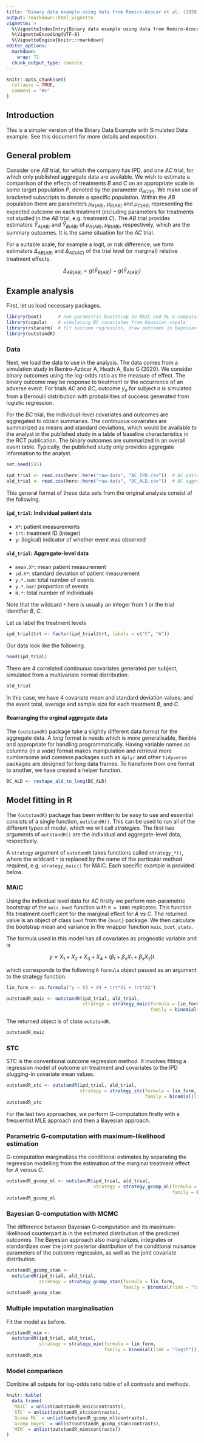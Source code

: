 ```yaml
---
title: "Binary data example using data from Remiro-Azocar et al. (2020)"
output: rmarkdown::html_vignette
vignette: >
  %\VignetteIndexEntry{Binary data example using data from Remiro-Azocar et al. (2020)}
  %\VignetteEncoding{UTF-8}
  %\VignetteEngine{knitr::rmarkdown}
editor_options: 
  markdown: 
    wrap: 72
  chunk_output_type: console
---
```


```r
knitr::opts_chunk$set(
  collapse = TRUE,
  comment = "#>"
)
```


## Introduction

This is a simpler version of the Binary Data Example with Simulated Data example. See this document for more details and exposition.

## General problem

Consider one *AB* trial, for which the company has IPD, and one *AC*
trial, for which only published aggregate data are available. We wish to
estimate a comparison of the effects of treatments *B* and *C* on an
appropriate scale in some target population *P*, denoted by the
parameter $d_{BC(P)}$. We make use of bracketed subscripts to denote a
specific population. Within the *AB* population there are parameters
$\mu_{A( AB)}$, $\mu_{B(AB)}$ and $\mu_{C(AB)}$ representing the
expected outcome on each treatment (including parameters for treatments
not studied in the *AB* trial, e.g. treatment *C*). The *AB* trial
provides estimators $\bar{Y}_{A(AB)}$ and $\bar{Y}_{B(AB)}$ of
$\mu_{A( AB)}$, $\mu_{B(AB)}$, respectively, which are the summary
outcomes. It is the same situation for the *AC* trial.

For a suitable scale, for example a logit, or risk difference, we form
estimators $\Delta_{AB(AB)}$ and $\Delta_{AC(AC)}$ of the trial level
(or marginal) relative treatment effects.

$$
\Delta_{AB(AB)} = g(\bar{Y}_{B{(AB)}}) - g(\bar{Y}_{A{(AB)}})
$$

## Example analysis

First, let us load necessary packages.

```r
library(boot)      # non-parametric bootstrap in MAIC and ML G-computation
library(copula)    # simulating BC covariates from Gaussian copula
library(rstanarm)  # fit outcome regression, draw outcomes in Bayesian G-computation
library(outstandR)
```

### Data

Next, we load the data to use in the analysis. The data comes from a
simulation study in Remiro‐Azócar A, Heath A, Baio G (2020). We consider
binary outcomes using the log-odds ratio as the measure of effect. The
binary outcome may be response to treatment or the occurrence of an
adverse event. For trials *AC* and *BC*, outcome $y_n$ for subject $n$
is simulated from a Bernoulli distribution with probabilities of success
generated from logistic regression.

For the *BC* trial, the individual-level covariates and outcomes are
aggregated to obtain summaries. The continuous covariates are summarized
as means and standard deviations, which would be available to the
analyst in the published study in a table of baseline characteristics in
the RCT publication. The binary outcomes are summarized in an overall
event table. Typically, the published study only provides aggregate
information to the analyst.

```r
set.seed(555)

ipd_trial <- read.csv(here::here("raw-data", "AC_IPD.csv"))  # AC patient-level data
ald_trial <- read.csv(here::here("raw-data", "BC_ALD.csv"))  # BC aggregate-level data
```

This general format of these data sets from the original analysis consist of the following.

#### `ipd_trial`: Individual patient data

-   `X*`: patient measurements
-   `trt`: treatment ID (integer)
-   `y`: (logical) indicator of whether event was observed

#### `ald_trial`: Aggregate-level data

-   `mean.X*`: mean patient measurement
-   `sd.X*`: standard deviation of patient measurement
-   `y.*.sum`: total number of events
-   `y.*.bar`: proportion of events
-   `N.*`: total number of individuals

Note that the wildcard `*` here is usually an integer from 1 or the
trial identifier *B*, *C*.

Let us label the treatment levels
```r
ipd_trial$trt <- factor(ipd_trial$trt, labels = c("C", "A"))
```

Our data look like the following.

```r
head(ipd_trial)
```

There are 4 correlated continuous covariates generated per subject,
simulated from a multivariate normal distribution.

```r
ald_trial
```

In this case, we have 4 covariate mean and standard deviation values;
and the event total, average and sample size for each treatment *B*, and
*C*.

#### Rearranging the orginal aggregate data

The `{outstandR}` package take a slightly different data format for the aggregate data. A _long_ format is needs which is more generalisable, flexible and appropriate for handling programmatically. Having variable names as columns (in a _wide_) format makes manipulation and retrieval more cumbersome and common packages such as `dplyr` and other `tidyverse` packages are designed for long data frames. To transform from one format to another, we have created a helper function.

```r
BC_ALD <- reshape_ald_to_long(BC_ALD)
```

## Model fitting in R

The `{outstandR}` package has been written to be easy to use and
essential consists of a single function, `outstandR()`. This can be used
to run all of the different types of model, which we will call
*strategies*. The first two arguments of `outstandR()` are the
individual and aggregate-level data, respectively.

A `strategy` argument of `outstandR` takes functions called
`strategy_*()`, where the wildcard `*` is replaced by the name of the
particular method required, e.g. `strategy_maic()` for MAIC. Each
specific example is provided below.

### MAIC

Using the individual level data for *AC* firstly we perform
non-parametric bootstrap of the `maic.boot` function with `R = 1000`
replicates. This function fits treatment coefficient for the marginal
effect for *A* vs *C*. The returned value is an object of class `boot`
from the `{boot}` package. We then calculate the bootstrap mean and
variance in the wrapper function `maic_boot_stats`.

The formula used in this model has all covariates as prognostic variable and is

$$
y = X_1 + X_2 + X_3 + X_4 + (\beta_t + \beta_x X_1 + \beta_x X_2) t
$$

which corresponds to the following `R` `formula` object passed as an
argument to the strategy function.

```r
lin_form <- as.formula("y ~ X3 + X4 + trt*X1 + trt*X2")
```

```r
outstandR_maic <- outstandR(ipd_trial, ald_trial,
                            strategy = strategy_maic(formula = lin_form,
                                                     family = binomial(link = "logit")))
```

The returned object is of class `outstandR`.

```r
outstandR_maic
```


### STC

STC is the conventional outcome regression method. It involves fitting a
regression model of outcome on treatment and covariates to the IPD plugging-in covariate mean values.

```r
outstandR_stc <- outstandR(ipd_trial, ald_trial,
                           strategy = strategy_stc(formula = lin_form,
                                                   family = binomial(link = "logit")))
outstandR_stc
```


For the last two approaches, we perform G-computation firstly with a
frequentist MLE approach and then a Bayesian approach.

### Parametric G-computation with maximum-likelihood estimation

G-computation marginalizes the conditional estimates by separating the
regression modelling from the estimation of the marginal treatment
effect for *A* versus *C*.

```r
outstandR_gcomp_ml <- outstandR(ipd_trial, ald_trial,
                                strategy = strategy_gcomp_ml(formula = lin_form,
                                                             family = binomial(link = "logit")))
outstandR_gcomp_ml
```


### Bayesian G-computation with MCMC

The difference between Bayesian G-computation and its maximum-likelihood
counterpart is in the estimated distribution of the predicted outcomes.
The Bayesian approach also marginalizes, integrates or standardizes over
the joint posterior distribution of the conditional nuisance parameters
of the outcome regression, as well as the joint covariate distribution.

```r
outstandR_gcomp_stan <-
  outstandR(ipd_trial, ald_trial,
            strategy = strategy_gcomp_stan(formula = lin_form,
                                           family = binomial(link = "logit")))
outstandR_gcomp_stan
```

### Multiple imputation marginalisation

Fit the model as before.

```r
outstandR_mim <-
  outstandR(ipd_trial, ald_trial,
            strategy = strategy_mim(formula = lin_form,
                                    family = binomial(link = "logit")))
outstandR_mim
```


### Model comparison

Combine all outputs for log-odds ratio table of all contrasts and methods.

```r
knitr::kable(
  data.frame(
  `MAIC` = unlist(outstandR_maic$contrasts),
  `STC` = unlist(outstandR_stc$contrasts),
  `Gcomp ML` = unlist(outstandR_gcomp_ml$contrasts),
  `Gcomp Bayes` = unlist(outstandR_gcomp_stan$contrasts),
  `MIM` = unlist(outstandR_mim$contrasts))
)
```

